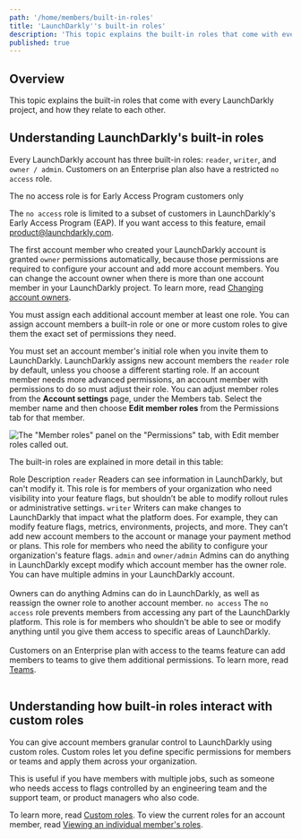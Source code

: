 ```yaml
---
path: '/home/members/built-in-roles'
title: 'LaunchDarkly''s built-in roles'
description: 'This topic explains the built-in roles that come with every LaunchDarkly project.'
published: true
---
```


## Overview

This topic explains the built-in roles that come with every LaunchDarkly project, and how they relate to each other.

## Understanding LaunchDarkly's built-in roles

Every LaunchDarkly account has three built-in roles: `reader`, `writer`, and `owner / admin`. Customers on an Enterprise plan also have a restricted `no access` role.

<Callout intent="info">
<CalloutTitle>The no access role is for Early Access Program customers only</CalloutTitle>
<CalloutDescription>

The `no access` role is limited to a subset of customers in LaunchDarkly's Early Access Program (EAP). If you want access to this feature, email product@launchdarkly.com.

</CalloutDescription>
</Callout>

The first account member who created your LaunchDarkly account is granted `owner` permissions automatically, because those permissions are required to configure your account and add more account members. You can change the account owner when there is more than one account member in your LaunchDarkly project. To learn more, read [Changing account owners](/home/account-security/account-owners).

You must assign each additional account member at least one role. You can assign account members a built-in role or one or more custom roles to give them the exact set of permissions they need.

You must set an account member's initial role when you invite them to LaunchDarkly. LaunchDarkly assigns new account members the `reader` role by default, unless you choose a different starting role. If an account member needs more advanced permissions, an account member with permissions to do so must adjust their role. You can adjust member roles from the **Account settings** page, under the Members tab. Select the member name and then choose **Edit member roles** from the Permissions tab for that member.

![The "Member roles" panel on the "Permissions" tab, with Edit member roles called out.](settings-member-permissions-member-roles.png)

The built-in roles are explained in more detail in this table:

<Table>
  <TableHeader>
    <TableHeadCell>Role</TableHeadCell>
    <TableHeadCell>Description</TableHeadCell>
  </TableHeader>
  <TableBody>
    <TableRow>
      <TableCell>
        <code>reader</code>
      </TableCell>
      <TableCell>
        Readers can see information in LaunchDarkly, but can't modify it. This role is for members of your
        organization who need visibility into your feature flags, but shouldn’t be able to modify rollout rules or
        administrative settings.
      </TableCell>
    </TableRow>
    <TableRow>
      <TableCell>
        <code>writer</code>
      </TableCell>
      <TableCell>
        Writers can make changes to LaunchDarkly that impact what the platform does. For example, they can modify
        feature flags, metrics, environments, projects, and more. They can’t add new account members to the account or manage your payment method or plans. This role for members who need the ability to configure your organization's feature flags.
      </TableCell>
    </TableRow>
    <TableRow>
      <TableCell>
        <code>admin</code> and <code>owner/admin</code>
      </TableCell>
      <TableCell>
        Admins can do anything in LaunchDarkly except modify which account member has the owner role. You can have
        multiple admins in your LaunchDarkly account.
        <br />
        <br />
        Owners can do anything Admins can do in LaunchDarkly, as well as reassign the owner role to another account member.
      </TableCell>
    </TableRow>
    <TableRow>
      <TableCell>
        <code>no access</code>
      </TableCell>
      <TableCell>
        The <code>no access</code> role prevents members from accessing any part of the LaunchDarkly
        platform. This role is for members who shouldn't be able to see or modify anything until you give them access to specific areas of LaunchDarkly.
        <br />
        <br />
        Customers on an Enterprise plan with access to the teams feature can add members to teams to give them additional permissions. To learn more, read <a href="/home/teams">Teams</a>.
      </TableCell>
    </TableRow>
  </TableBody>
</Table>

## Understanding how built-in roles interact with custom roles

You can give account members granular control to LaunchDarkly using custom roles. Custom roles let you define specific permissions for members or teams and apply them across your organization.

This is useful if you have members with multiple jobs, such as someone who needs access to flags controlled by an engineering team and the support team, or product managers who also code.

To learn more, read [Custom roles](/home/members/custom-roles). To view the current roles for an account member, read [Viewing an individual member's roles](/home/members/custom-roles#viewing-an-individual-members-roles).
